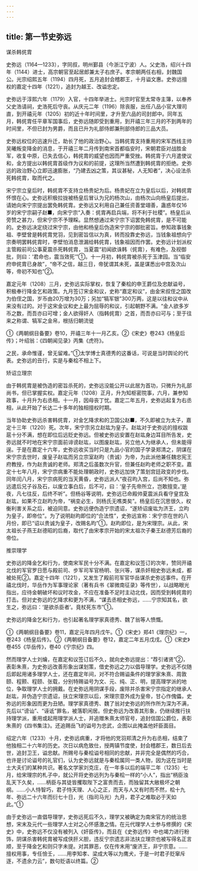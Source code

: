 ```yaml
---
---
---
```

title: 第一节史弥远
---



谋杀韩侂胄

史弥远（1164—1233），字同叔，明州鄞县（今浙江宁波）人。父史浩，绍兴十四年（1144）进士，高宗朝官至起居郎兼太子右庶子。孝宗朝两任右相，封魏国公。光宗绍熙五年（1194）四月死，五月追封会稽郡王，十月谥文惠。史弥远擅权的嘉定十四年（1221），追封为越王、改谥忠定。

史弥远于淳熙六年（1179）入官，十四年举进士。光宗时官至太常寺主簿，以奉养父史浩请祠，史浩死后守丧。从庆元二年（1196）除丧服，出任八品小官大理司直，到开禧元年（1205）初的近十年时间里，才升至六品的司封郎中。同年五月，韩侂胄任平章军国事后，史弥远随即受到重用，到开禧三年三月的不到两年的时间里，不但已封为男爵，而且已升为礼部侍郎兼刑部侍郎的三品大员。

史弥远权位的迅速升迁，助长了他的政治野心。当韩侂胄支持重用的宋军西线主帅吴曦叛变降金的消息，于开禧三年二月传到南宋首都临安时，宋朝君臣对战胜金军，收复中原，已失去信心，韩侂胄的威望也因而严重受挫。韩侂胄于六月遣使议和，金方提出以韩侂胄首级作为议和的前提，这理所当然遭到韩侂胄的拒绝。史弥远的政治野心立即迅速膨胀，“乃建去凶之策，其议甚秘，人无知者”，决心设法杀死韩侂胄，取而代之。

宋宁宗立皇后时，韩侂胄不支持立杨贵妃为后。杨贵妃在立为皇后以后，对韩侂胄怀恨在心。史弥远积极拉拢被杨皇后冒认为兄的杨次山，由杨次山向杨皇后提出，请她向宋宁宗提出罢免韩侂胄。史弥远又利用自己兼任资善堂翊善，蛊惑年仅16岁的宋宁宗嗣子赵■，向宋宁宗“入奏：侂胄再启兵端，将不利于社稷”。杨皇后从旁赞之甚力，但宋宁宗不予理睬。显然想通过宋宁宗下诏罢免韩侂胄，是不可能的。史弥远决定绕过宋宁宗，由他和杨皇后伪造宋宁宗的御批密旨。参知政事钱象祖、李壁曾是韩侂胄党羽，见到密旨信以为真，转而投靠史弥远，当钱象祖想向宁宗奏明罢韩侂胄时，李壁怕消息泄漏给韩侂胄，钱象祖因而作罢。史弥远计划派权主管殿前司公事夏震杀死韩侂胄，当夏震“初闻欲诛韩（侂胄），有难色，及视御批，则曰：‘君命也，震当效死’”①。十一月初，韩侂胄被杀死于玉津园。当“临安府申侂胄已身故”，“帝不之信，越三日，帝犹谓其未死，盖是谋悉出中宫及次山等，帝初不知也”②。

嘉定元年（1208）三月，史弥远实际掌权，恢复了秦桧的申王爵位及忠献谥号，积极奉行降金乞和政策。九月签订宋金和议，史称“嘉定和议”，由金宋叔侄之国改为伯侄之国，岁币由20万增为30万；另加“犒军银”300万两，这是以往和议中从来没有过的。对于这宋金议和史上最为屈辱的和议，引起朝野不满。“金人欲多岁币之数，而吾亦曰可增；金人欲得奸人（指韩侂胄）之首，而吾亦曰可与；至于往来之称谓、犒军之金帛，根括归朝流徙

①《两朝纲目备要》卷10，开禧三年十一月乙亥。②《宋史》卷243《杨皇后传》；叶绍翁：《四朝闻见录》丙集《虎符》。

之民，承命惟谨，曾无留难。”①太学博士真德秀的这番话，可说是当时舆论的代表。史弥远的丑行，实是与秦桧不相上下。

矫诏立理宗

由于韩侂胄是被伪造的密旨杀死的，史弥远没能公开以此居为首功，只微升为礼部尚书，但已掌握实权。嘉定元年（1208）正月，升为知枢密院事，六月，兼参知政事，十月升为右丞相。十一月，因母丧丁忧。嘉定二年五月，史弥远起复为右丞相，从此开始了长达二十多年的独相擅权时期。

当年协助史弥远杀害韩侂胄，对金乞降求和的卫国公赵■，不久即被立为太子，嘉定十三年（1220）死。次年，宋宁宗另立赵竑为皇子。赵竑对于史弥远的擅权跋扈十分不满，想在即位后远贬史弥远。但被史弥远安置在赵竑身边耳目所告发，史弥远就不时地在宋宁宗面前诽谤赵竑，以图废赵竑，另立他人为继承人，但未能得逞。于是在嘉定十六年，史弥远收买当时只是九品小官的国子学录郑清之，阴谋在宋宁宗去世时，废皇子赵竑而另立宗室赵昀（贵诚）为帝，为此派他兼任魏忠宪王府教授，作为赵贵诚的老师。郑清之后虽数次升官，但兼任赵昀老师之职不变。嘉定十七年八月，宋宁宗病重不能处理朝政时，史弥远加快了策划宫廷政变的步伐。同年闰八月，宋宁宗病死的当天黄昏，史弥远派人“夜召昀入宫，后尚不知也。弥远遣后兄子谷及石，以废立事白后，后不可，曰：‘皇子先帝所立，岂敢擅变。’是夜，凡七往反，后终不听”。但杨谷等说明，史弥远已命殿帅夏震派兵看守皇宫及赵竑，如果不立赵昀为帝，“祸变必生，则杨氏无噍类矣”。杨皇后在沉思很久，权衡利害关系之后，被迫同意。史弥远便伪造宁宗遗诏，“遂矫诏废竑为济王，立昀为皇子，即帝位”。为了说明赵昀即位的“合法性”，史弥远宣称：宋宁宗在世的八月份，即已“诏以贵诚为皇子，改赐名昀”①。赵昀即位，是为宋理宗。从此，宋太祖长子燕王赵德昭的后裔，取代了由宋孝宗开始的宋太祖次子秦王赵德芳后裔的帝位。

推崇理学

史弥远的降金乞和行为，使南宋军民十分不满。在嘉定和议签订的次年，赞同开禧北伐的军官罗日愿与殿前司、步军司军官杨明、张兴等，谋杀奸相史弥远未成，都被处死②。嘉定十四年（1221），又发生了殿前司军官华岳谋杀史弥远事件。在开禧北伐时，华岳作为军事理论家（著有兵书《翠微南征录》等传世），以战略眼光指出，应待金朝破坏和议时攻金，不应在准备不足时主动北伐，因而受到韩侂胄的打击。但对史弥远的乞降求和更为不满，“谋去丞相史弥远，……宁宗知其名，欲生之，弥远曰：‘是欲杀臣者’。竟杖死东市”①。

史弥远的降金乞和行为，也引起著名理学家真德秀、魏了翁等人愤慨。

①《两朝纲目备要》卷11，嘉定元年四月戊午。①《宋史》郑41《理宗纪》一，卷243《杨皇后传》。②《两朝纲目备要》卷12，嘉定二年五月戊戌。①《宋史》卷455《华岳传》，卷40《宁宗纪》四。

然而理学人士刘爚，在嘉定和议签订后不久，就向史弥远提出：“荐引诸贤”②，表彰朱熹，为史弥远改善形象出谋划策，借史弥远之力以倡导理学。史弥远不仅随后即起用诸多理学人士，还在嘉定年间，对不符合赐谥条件的理学家朱熹、周敦颐、程颢、程颐、张载，分别特赐谥号为文、元、纯、正、明，提高理学派的地位，争取理学人士的拥戴。在史弥远用阴谋手段，废除并杀害宋宁宗指定的继承人赵竑，并伪造宁宗遗诏，扶立宋理宗以后，宋理宗意外成为皇帝，甘心作傀儡，史弥远的形象因而更为丑陋。理学家真德秀、魏了翁对史弥远的所作所为深为不满，先后以“谤讪”、“诬诋”罪名，被落职闲居。但史弥远为改善其形象，仍继续推行扶持理学派，重用或起用理学派人士，并追赠朱熹太师官号，追封信国公爵位，表彰朱熹的《四书集注》。还追赐岳飞的谥号为忠武，企图以此掩盖他奸臣面目。

绍定六年（1233）十月，史弥远病重，才将他的党羽郑清之升为右丞相，结束了他独相二十六年的历史。次日以病危致仕，授两镇节度使，封会稽郡王，数日后去世，追封卫王，谥忠献。所赐号与秦桧谥号相同的忠献，并非完全是偶然的巧合，也许是讨论谥号的礼官们，认为史弥远就是与秦桧属同一类人物，因为这在当时是士大夫们的某种共识。著名文学家刘克庄，在一年多以后的端平二年（1235）七月，给宋理宗的札子中，就公开将史弥远列为与秦桧一样的“小人”，指出“柄臣浊乱天下久矣，……柄臣与其徒皆攫取陛下之富贵而去，而独留其大敝极坏之朝纲。……小人恃智巧，君子恃天理、人心之正，而天与人又有时而不然，桧十九年、弥远二十六年而衍七十日，光（指司马光）九月，君子之难取必于天如此。”①

由于史弥远一直倡导理学，史弥远死后不久，理学又被确定为南宋官方的统治思想，宋末及元代一些理学人士对之心怀感激之情。在元代理学人士参与修撰的《宋史》中，史弥远不仅没有被列入《奸臣传》，而且在《史弥远传》中也竭力进行粉饰，阴谋杀害韩侂胄被写成侠肝义胆，违反宁宗遗志非法扶立理宗也被写得名正言顺，至于降金乞和则只字未提。对其罪恶，仅在传末用“废济王，非宁宗意。……擅权用事，专任憸壬，……用李知孝、梁成大等以为鹰犬，于是一时君子贬窜斥逐，不遗余力云”，数句贬语以终篇。②